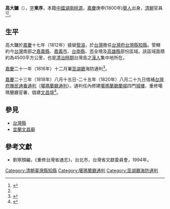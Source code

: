 '''高大鏞'''（{{bd|？||？||catIdx=G高}}），[[表字|字]]'''東序'''，本籍[[中國|中國]][[湖南|湖南]][[桃源县|桃源]]，[[嘉慶|嘉慶]]庚申(1800年)[[舉人|舉人]]出身，[[清朝|清朝]]官員<ref name=噶瑪蘭廳志>{{cite book |title=《噶瑪蘭廳志》．卷二<small>中</small> |publisher=中國哲學書電子化計劃 |url=https://ctext.org/wiki.pl?if=gb&chapter=533027 |language=zh |quote=高大鏞：湖南桃源人。由舉人知州，二十三年八月十五日借補。 |access-date=2020-09-02 |archive-date=2020-10-31 |archive-url=https://web.archive.org/web/20201031051831/https://ctext.org/wiki.pl?if=gb&chapter=533027 |dead-url=no }}</ref><ref name=澎湖廳志 />。

== 生平 ==
高大鏞於[[嘉慶|嘉慶]]十七年（1812年）接替[[黎溶|黎溶]]，於[[台灣|台灣]]擔任[[台灣府|台灣府]][[台灣縣|台灣縣]][[知縣|知縣]]。管轄約今[[台灣|台灣]]南部之[[嘉義縣|嘉義縣]]、[[嘉義市|嘉義市]]、[[台南縣|台南縣]]、[[台南市|市]]全境及[[高雄縣|高雄縣]]部份區域。該區域面積約為4500平方公里，也是[[台灣清治時期|清治時期]]台灣島之[[漢人|漢人]]集中地所在。

[[嘉慶|嘉慶]]二十一年（1816年）十二月署[[澎湖廳_(清治時期)|澎湖廳]]海防通判<ref name=澎湖廳志>{{cite book |title=《澎湖廳志》．卷六 |publisher=中國哲學書電子化計劃 |url=https://ctext.org/wiki.pl?if=gb&chapter=414102 |language=zh |quote=高大鏞，湖南桃源人，庚申舉人，揀選知縣。二十一年十二月署。 |access-date=2020-09-02 |archive-date=2020-06-03 |archive-url=https://web.archive.org/web/20200603100924/https://ctext.org/wiki.pl?if=gb&chapter=414102 |dead-url=no }}</ref>。

[[嘉慶|嘉慶]]二十三年（1818年）八月十五日-二十五年（1820年）八月二十九日借補[[台灣府撫民通番通判|台灣府撫民通番通判]]（[[噶瑪蘭廳|噶瑪蘭廳]][[通判|通判]]）。通判任內修建[[噶瑪蘭廳|噶瑪蘭廳]][[蘭城|蘭城]]四門[[城樓|城樓]]、重修噶瑪蘭廳官署、倡建[[宜蘭文昌廟|文昌壇]]<ref name=噶瑪蘭廳志2>{{cite book |title=《噶瑪蘭廳志》．卷二<small>上</small> |publisher=中國哲學書電子化計劃 |url=https://ctext.org/wiki.pl?if=gb&chapter=505607 |language=zh |quote=蘭城為五圍適中之地，有民居兩列，皆東向，餘悉新墾田……四門城樓，二十四年通判高大鏞建……噶瑪蘭廳：在城之東街，南向，凡六座。初在城西，草房三進，乃未設官以前委辦知府楊廷理暫作公所；今已撥充入倉，移建廳署於此。大門、儀門、大堂、宅門、二堂、公廨、齋、廚俱備。大堂旁為架擱庫，東西廊為六房，儀門外左為土地祠、右為監獄五間。大門外環以木柵，前列照牆。嘉慶十八年通判翟淦建。二十四年通判高大鏞重修。}}</ref>。

{{start box}}
{{s-before|[[黎溶|黎溶]]}}
{{s-title|[[台灣府|台灣府]][[台灣縣|台灣縣]][[知縣|知縣]] |[[嘉慶|嘉慶]]十七年(1812年)上任}}
{{s-after|[[溫溶|溫溶]]}}
{{s-before|[[陳蒸|陳蒸]]}}
{{s-title|[[噶瑪蘭廳|噶瑪蘭廳]][[通判|通判]]|[[嘉慶|嘉慶]]二十三年(1818年)上任}}
{{s-after|[[范邦乾|范邦乾]]}}
{{end box}}

==參見==
*[[台灣縣|台灣縣]]
*[[宜蘭文昌廟|宜蘭文昌廟]]

==參考文獻==
*劉寧顏編，《重修台灣省通志》，台北市，台灣省文獻委員會，1994年。
{{reflist}}

[[Category:清朝臺灣縣知縣|Category:清朝臺灣縣知縣]]
[[Category:噶瑪蘭廳通判|Category:噶瑪蘭廳通判]]
[[Category:澎湖廳海防通判|Category:澎湖廳海防通判]]